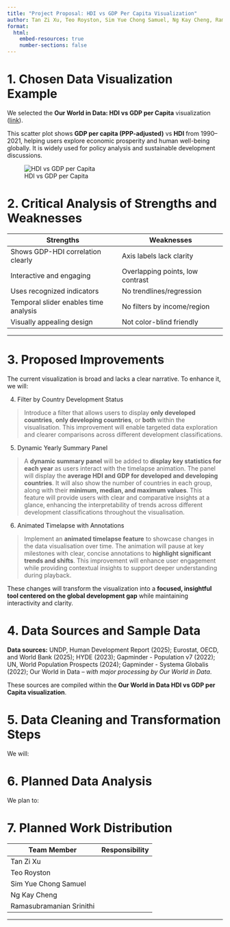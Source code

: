 ---
title: "Project Proposal: HDI vs GDP Per Capita Visualization"
author: Tan Zi Xu, Teo Royston, Sim Yue Chong Samuel, Ng Kay Cheng, Ramasubramanian Srinithi 
format:  
  html:
    embed-resources: true
    number-sections: false
---

# 1. Chosen Data Visualization Example

We selected the **Our World in Data: HDI vs GDP per Capita** visualization (<a href="https://ourworldindata.org/grapher/human-development-index-vs-gdp-per-capita" target="_blank">link</a>).

This scatter plot shows **GDP per capita (PPP-adjusted)** vs **HDI** from 1990–2021, helping users explore economic prosperity and human well-being globally. It is widely used for policy analysis and sustainable development discussions.

![HDI vs GDP per Capita](visualisation.png)


# 2. Critical Analysis of Strengths and Weaknesses

| **Strengths** | **Weaknesses** |
|---|---|
| Shows GDP-HDI correlation clearly | Axis labels lack clarity |
| Interactive and engaging | Overlapping points, low contrast |
| Uses recognized indicators | No trendlines/regression |
| Temporal slider enables time analysis | No filters by income/region |
| Visually appealing design | Not color-blind friendly |

---


# 3. Proposed Improvements

The current visualization is broad and lacks a clear narrative. To enhance it, we will:

4. Filter by Country Development Status

> Introduce a filter that allows users to display **only developed countries**, **only developing countries**, or **both** within the visualisation. This improvement will enable targeted data exploration and clearer comparisons across different development classifications.

5. Dynamic Yearly Summary Panel

> A **dynamic summary panel** will be added to **display key statistics for each year** as users interact with the timelapse animation. The panel will display the **average HDI and GDP for developed and developing countries**. It will also show the number of countries in each group, along with their **minimum, median, and maximum values**. This feature will provide users with clear and comparative insights at a glance, enhancing the interpretability of trends across different development classifications throughout the visualisation.

6. Animated Timelapse with Annotations

> Implement an **animated timelapse feature** to showcase changes in the data visualisation over time. The animation will pause at key milestones with clear, concise annotations to **highlight significant trends and shifts**. This improvement will enhance user engagement while providing contextual insights to support deeper understanding during playback.

These changes will transform the visualization into a **focused, insightful tool centered on the global development gap** while maintaining interactivity and clarity.



# 4. Data Sources and Sample Data

**Data sources:** UNDP, Human Development Report (2025); Eurostat, OECD, and World Bank (2025); HYDE (2023); Gapminder - Population v7 (2022); UN, World Population Prospects (2024); Gapminder - Systema Globalis (2022); Our World in Data – *with major processing by Our World in Data*.

These sources are compiled within the **Our World in Data HDI vs GDP per Capita visualization**.
 
# 5. Data Cleaning and Transformation Steps

We will:



# 6. Planned Data Analysis

We plan to:

# 7. Planned Work Distribution
| Team Member | Responsibility |
|---|---|
| Tan Zi Xu |  |
| Teo Royston |  |
| Sim Yue Chong Samuel | |
| Ng Kay Cheng |  |
| Ramasubramanian Srinithi |  |

---


